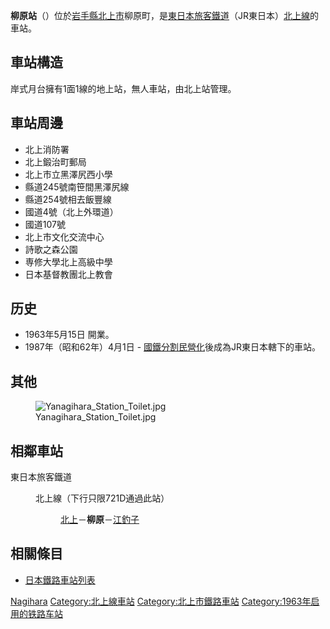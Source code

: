{{noteTA
|T=zh-tw:柳原車站 (岩手縣);zh-cn:柳原站 (岩手县);zh-hk:柳原站 (岩手縣);
|1=zh-tw:柳原車站;zh-cn:柳原站;zh-hk:柳原站;
}}
{{Otheruses|subject=JR東日本北上線的車站|other=愛媛縣JR四國予讚線的同名車站|柳原站 (愛媛縣)}}
{{日本車站資訊
|公司色 = green
|文字色 = 
|站名 = 柳原站
|圖片 =Yanagihara_Station.jpg
|pxl = 
|圖片說明 = 柳原車站站房
|日文原名 = 柳原
|平假名 = やなぎはら
|羅馬拼音 = Yanagihara
|電報略號 = ヤナ
|所屬公司 = [[東日本旅客鐵道|東日本旅客鐵道]]（JR東日本）
|所在地 = [[岩手縣|岩手縣]][[北上市|北上市]]柳原町一丁目7-1
|啟用年月日 = 1963年5月15日
|車站構造 = 地面站
|月台配置 = 1面1線
|廢站年月日 = 
|上下車人次 = 
|統計年度 = 
|停車路線數 = 
|所屬路線 = {{Color|#754C9B|■}}[[北上線|北上線]]
|前一站 = [[北上車站|北上]]
|前一站距離 = 2.1
|後一站距離 = 3.1
|後一站 = [[江釣子車站|江釣子]]
|車站編號 = 
|距離 = 2.1
|起站 = [[北上車站|北上]]
|備註 = 
}}

'''柳原站'''（{{jpn|j=柳原駅|hg=やなぎはらえき|rm=Yanagihara eki|f=y}}）位於[[岩手縣|岩手縣]][[北上市|北上市]]柳原町，是[[東日本旅客鐵道|東日本旅客鐵道]]（JR東日本）[[北上線|北上線]]的車站。

==車站構造==
岸式月台擁有1面1線的地上站，無人車站，由北上站管理。

==車站周邊==
*北上消防署
*北上鍛治町郵局
*北上市立黑澤尻西小學
*縣道245號南笹間黑澤尻線
*縣道254號相去飯豐線
*國道4號（北上外環道）
*國道107號
*北上市文化交流中心
*詩歌之森公園
*専修大學北上高級中學
*日本基督教團北上教會

==历史==
*1963年5月15日 開業。
*1987年（昭和62年）4月1日 - [[國鐵分割民營化|國鐵分割民營化]]後成為JR東日本轄下的車站。

==其他==
[[File:Yanagihara_Station_Toilet.jpg|thumb]]

==相鄰車站==
; 東日本旅客鐵道
: {{Color|#754C9B|■}}北上線（下行只限721D通過此站）
:: [[北上站|北上]]－'''柳原'''－[[江釣子站|江釣子]]

==相關條目==
*[[日本鐵路車站列表|日本鐵路車站列表]]

{{北上線}}

{{DEFAULTSORT:Yanagihara}}
[[Category:日本鐵路車站_Ya|Nagihara]]
[[Category:北上線車站|Category:北上線車站]]
[[Category:北上市鐵路車站|Category:北上市鐵路車站]]
[[Category:1963年启用的铁路车站|Category:1963年启用的铁路车站]]